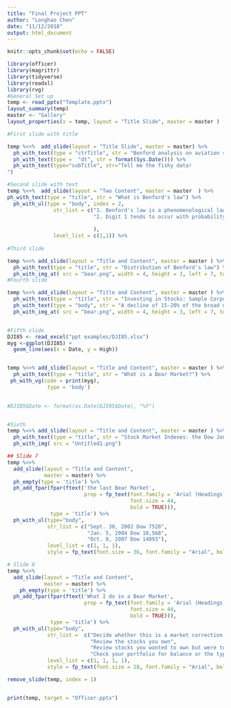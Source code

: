 ```yaml
---
title: "Final Project PPT"
author: "Longhao Chen"
date: "11/12/2018"
output: html_document
---
```


```r
knitr::opts_chunk$set(echo = FALSE)
```

```r
library(officer)
library(magrittr)
library(tidyverse)
library(readxl)
library(rvg)
#General Set up
temp <- read_pptx("Template.pptx") 
layout_summary(temp)
master <- "Gallery"
layout_properties(x = temp, layout = "Title Slide", master = master )

#First slide with title

temp %<>%  add_slide(layout = "Title Slide", master = master) %>% 
  ph_with_text(type = "ctrTitle", str = "Benford analysis on aviation statistics") %>% 
  ph_with_text(type =  "dt", str = format(Sys.Date())) %>% 
  ph_with_text(type="subTitle", str="Tell me the fishy data!
")

#Second slide with text
temp %<>%  add_slide(layout = "Two Content", master = master  ) %>% 
ph_with_text(type = "title", str = "What is Benford's law") %>% 
  ph_with_ul(type = "body", index = 2, 
               str_list = c("1. Benford's law is a phenomenological law also called the first digit law.", 
                            "2. Digit 1 tends to occur with probability of 30%, greater than the expected of 11%"
                            
                            ),
               level_list = c(1,1)) %>% 
  
#Third slide

temp %<>% add_slide(layout = "Title and Content", master = master ) %>% 
  ph_with_text(type = "title", str = "Distribution of Benford's law") %>%
  ph_with_img_at( src = "bear.png", width = 4, height = 3, left = 7, top = 3.5)
#Fourth slide

temp %<>% add_slide(layout = "Title and Content", master = master ) %>% 
  ph_with_text(type = "title", str = "Investing in Stocks: Sample Corporate Stock Certificate") %>% 
  ph_with_text(type = "body", str = "A decline of 15-20% of the broad market coupled with pessimistic sentiment underlying the stock market.")%>%
  ph_with_img_at( src = "bear.png", width = 4, height = 3, left = 7, top = 3.5)


#Fifth slide
DJI85 <- read_excel("ppt examples/DJI85.xlsx")
myg <-ggplot(DJI85) +
  geom_line(aes(x = Date, y = High))


temp %<>% add_slide(layout = "Title and Content", master = master ) %>% 
  ph_with_text(type = "title", str = "What is a Bear Market?") %>% 
 ph_with_vg(code = print(myg), 
             type = 'body')
 

#DJI85$Date <- format(as.Date(DJI85$Date), "%Y")


#Sixth 
temp %<>% add_slide(layout = "Title and Content", master = master ) %>% 
  ph_with_text(type = "title", str = "Stock Market Indexes: the Dow Jones Industrial Average") %>% 
  ph_with_img( src = "Untitled1.png")

## Slide 7
temp %<>% 
  add_slide(layout = "Title and Content",
            master = master) %>% 
  ph_empty(type = 'title') %>%
  ph_add_fpar(fpar(ftext('the last Bear Market',
                         prop = fp_text(font.family = 'Arial (Headings)', 
                                        font.size = 44,
                                        bold = TRUE))), 
              type = 'title') %>%
  ph_with_ul(type="body", 
             str_list = c("Sept. 30, 2002 Dow 7528", 
                          "Jan. 5, 2004 Dow 10,568", 
                          "Oct. 8, 2007 Dow 14093"), 
             level_list = c(1, 1, 1), 
             style = fp_text(font.size = 36, font.family = "Arial", bold = TRUE)) 

# Slide 8
temp %<>% 
  add_slide(layout = "Title and Content",
            master = master) %>% 
    ph_empty(type = 'title') %>%
  ph_add_fpar(fpar(ftext('What I do in a Bear Market',
                         prop = fp_text(font.family = 'Arial (Headings)', 
                                        font.size = 44,
                                        bold = TRUE))), 
              type = 'title') %>%
  ph_with_ul(type="body", 
             str_list =  c("Decide whether this is a market correction or the start of something more", 
                           "Review the stocks you own",
                           "Review stocks you wanted to own but were too expensive at time of research", 
                           "Check your portfolio for balance or the type of stocks you own"),
             level_list = c(1, 1, 1, 1),
             style = fp_text(font.size = 28, font.family = "Arial", bold = TRUE))

remove_slide(temp, index = 1)


print(temp, target = "Officer.pptx") 
```


